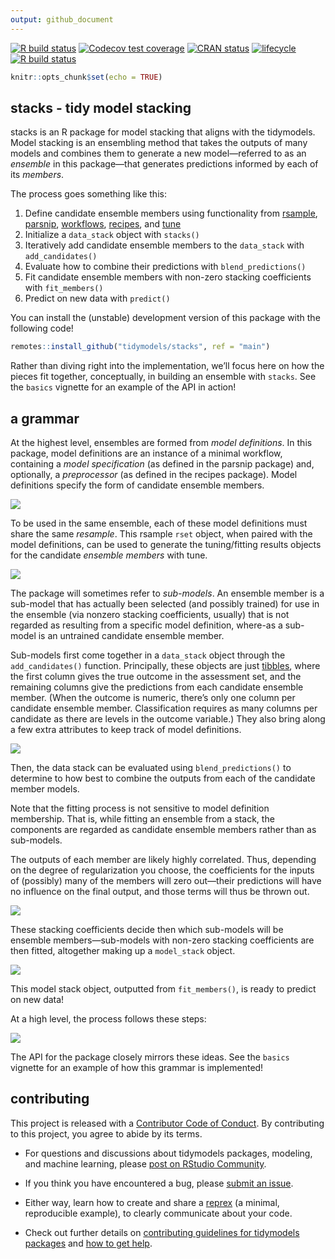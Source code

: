 ```yaml
---
output: github_document
---
```


<!-- badges: start -->
[![R build status](https://github.com/simonpcouch/stacks/workflows/R-CMD-check/badge.svg)](https://github.com/simonpcouch/stacks/actions)
[![Codecov test coverage](https://codecov.io/gh/tidymodels/stacks/branch/main/graph/badge.svg)](https://codecov.io/gh/tidymodels/stacks?branch=main)
[![CRAN status](https://www.r-pkg.org/badges/version/stacks)](https://CRAN.R-project.org/package=stacks)
[![lifecycle](https://img.shields.io/badge/lifecycle-experimental-blue.svg)](https://www.tidyverse.org/lifecycle/#experimental)
[![R build status](https://github.com/tidymodels/stacks/workflows/R-CMD-check/badge.svg)](https://github.com/tidymodels/stacks/actions)
<!-- badges: end -->

```r
knitr::opts_chunk$set(echo = TRUE)
```

## stacks - tidy model stacking

stacks is an R package for model stacking that aligns with the tidymodels. Model stacking is an ensembling method that takes the outputs of many models and combines them to generate a new model—referred to as an _ensemble_ in this package—that generates predictions informed by each of its _members_.

The process goes something like this:

1. Define candidate ensemble members using functionality from [rsample](https://rsample.tidymodels.org/), [parsnip](https://parsnip.tidymodels.org/), [workflows](https://workflows.tidymodels.org/), [recipes](https://recipes.tidymodels.org/), and [tune](http://tune.tidymodels.org/)
2. Initialize a `data_stack` object with `stacks()`  
3. Iteratively add candidate ensemble members to the `data_stack` with `add_candidates()`  
4. Evaluate how to combine their predictions with `blend_predictions()`  
5. Fit candidate ensemble members with non-zero stacking coefficients with `fit_members()`  
6. Predict on new data with `predict()`

You can install the (unstable) development version of this package with the following code!

```r
remotes::install_github("tidymodels/stacks", ref = "main")
```

Rather than diving right into the implementation, we'll focus here on how the pieces fit together, conceptually, in building an ensemble with `stacks`. See the `basics` vignette for an example of the API in action!

## a grammar

At the highest level, ensembles are formed from _model definitions_. In this package, model definitions are an instance of a minimal workflow, containing a _model specification_ (as defined in the parsnip package) and, optionally, a _preprocessor_ (as defined in the recipes package). Model definitions specify the form of candidate ensemble members.

![](man/figures/model_defs.png)

To be used in the same ensemble, each of these model definitions must share the same _resample_. This rsample `rset` object, when paired with the model definitions, can be used to generate the tuning/fitting results objects for the candidate _ensemble members_ with tune.

![](man/figures/submodels.png)

The package will sometimes refer to _sub-models_. An ensemble member is a sub-model that has actually been selected (and possibly trained) for use in the ensemble (via nonzero stacking coefficients, usually) that is not regarded as resulting from a specific model definition, where-as a sub-model is an untrained candidate ensemble member.

Sub-models first come together in a `data_stack` object through the `add_candidates()` function. Principally, these objects are just [tibbles](https://tibble.tidyverse.org/), where the first column gives the true outcome in the assessment set, and the remaining columns give the predictions from each candidate ensemble member. (When the outcome is numeric, there's only one column per candidate ensemble member. Classification requires as many columns per candidate as there are levels in the outcome variable.) They also bring along a few extra attributes to keep track of model definitions.

![](man/figures/data_stack.png)

Then, the data stack can be evaluated using `blend_predictions()` to determine to how best to combine the outputs from each of the candidate member models.  

Note that the fitting process is not sensitive to model definition membership. That is, while fitting an ensemble from a stack, the components are regarded as candidate ensemble members rather than as sub-models.   

The outputs of each member are likely highly correlated. Thus, depending on the degree of regularization you choose, the coefficients for the inputs of (possibly) many of the members will zero out—their predictions will have no influence on the final output, and those terms will thus be thrown out.  

![](man/figures/coefs.png)

These stacking coefficients decide then which sub-models will be ensemble members—sub-models with non-zero stacking coefficients are then fitted, altogether making up a `model_stack` object.

![](man/figures/class_model_stack.png)

This model stack object, outputted from `fit_members()`, is ready to predict on new data!

At a high level, the process follows these steps:

![](man/figures/outline.png)

The API for the package closely mirrors these ideas. See the `basics` vignette for an example of how this grammar is implemented!

## contributing

This project is released with a [Contributor Code of Conduct](CODE_OF_CONDUCT.md). By contributing to this project, you agree to abide by its terms.

- For questions and discussions about tidymodels packages, modeling, and machine learning, please [post on RStudio Community](https://rstd.io/tidymodels-community).

- If you think you have encountered a bug, please [submit an issue](https://github.com/tidymodels/stacks/issues).

- Either way, learn how to create and share a [reprex](https://rstd.io/reprex) (a minimal, reproducible example), to clearly communicate about your code.

- Check out further details on [contributing guidelines for tidymodels packages](https://www.tidymodels.org/contribute/) and [how to get help](https://www.tidymodels.org/help/).
